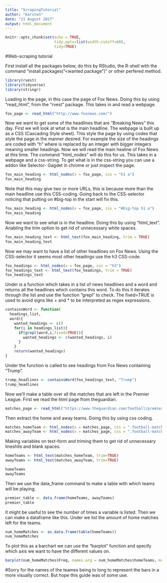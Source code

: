 ```yaml
---
title: "ScrapingTutorial"
author: "Karsten"
date: "21 August 2017"
output: html_document
---
```


```r
knitr::opts_chunk$set(echo = TRUE,
                      tidy.opts=list(width.cutoff=60),
                      tidy=TRUE)
```

#Web-scraping tutorial

First install all the packages below, do this by RStudio, the R-shell with
the command "install.packages("<wanted package")" or other perfered method.

```r
library(rvest)
library(tidyverse)
library(stringr)
```

Loading in the page, in this case the page of Fox News. Doing this by using "read_html",
from the "rvest" package. This takes in and read a webpage.

```r
fox_page <- read_html("http://www.foxnews.com/")
```

Now we want to get some of the headlines that are "Breaking News" this day. First we
will look at what is the main headline. The webpage is built up as a CSS (Cascading Style sheet).
This style the page by using codes that style the page in the manner desired.
For example the size of the headings are coded with "h<number>" where <number> is replaced by an
integer with bigger integers meaning smaller headings.
Now we will read the main healine of Fox News at this time. The command "html_nodes" will do this for us.
This takes in a webpage and a css-string. To get what is in the css-string you can use a addon like Selector-
Gagdet in chrome or just inspect the page.

```r
fox_main_heading <- html_nodes(x = fox_page, css = "h1 a")
fox_main_heading
```

Note that this may give two or more URLs, this is because more than the main headline use this CSS-coding.
Going back to the CSS-selector noticing that putting on #big-top in the start will fix this.

```r
fox_main_heading <- html_nodes(x = fox_page, css = "#big-top h1 a")
fox_main_heading
```

Now we want to see what is in the headline. Doing this by using "html_text". Anabling the trim option to get rid
of unnecessary white spaces.

```r
fox_main_heading_text <- html_text(fox_main_heading, trim = TRUE)
fox_main_heading_text
```

Now we may want to have a list of other headlines on Fox News. Using the CSS-selector it seems most other headings
use the h3 CSS-code.

```r
fox_headings <- html_nodes(x = fox_page, css = "h3")
fox_headings_text <- html_text(fox_headings, trim = TRUE)
fox_headings_text
```

Under is a function which takes in a list of news headlines and a word and returns all the headlines which contains this word. To do this it iterates through the list and use the function "grepl" to check. The fixed=TRUE is used to avoid signs like + and * to be interpreted as regex expressions.

```r
containsWord <- function(
  headings_list,
  word){
    wanted_headings <- c()
    for(i in headings_list){
      if(grepl(word,i,fixed=TRUE)){
        wanted_headings <- c(wanted_headings, i)
      }
    }
    return(wanted_headings)
}
```


Under the function is called to see headings from Fox News containing "Trump".
```r
trump_headlines <- containsWord(fox_headings_text, "Trump")
trump_headlines
```

Now we'll make a table over all the matches that are left in the Premier League. First we read the html page from theguardian.
```r
matches_page <- read_html("https://www.theguardian.com/football/premierleague/fixtures")
```

Then extract the home and away teams. Doing this by using css coding.
```r
matches_homeTeam <- html_nodes(x = matches_page, css = ".football-match__team--home")
matches_awayTeam <- html_nodes(x = matches_page, css = ".football-match__team--away")
```


Making variables on text-form and triming them to get rid of unnecessary lineshits and blank spaces.
```r
homeTeams <- html_text(matches_homeTeam, trim=TRUE)
awayTeams <- html_text(matches_awayTeam, trim=TRUE)

homeTeams
awayTeams
```

Then we use the data_frame command to make a table with which teams will be playing.
```r
premier_table <- data.frame(homeTeams, awayTeams)
premier_table
```

It might be useful to see the number of times a variable is listed. Then we can make a dataframe like this. Under we list the amount of home matches left for the teams.

```r
num_homeMatches <- as.data.frame(table(homeTeams))
num_homeMatches
```

To plot this as a barchart we can use the "barplot" function and specify which axis we want to have the different values on.

```r
barplot(num_homeMatches$Freq, names.arg = num_homeMatches$homeTeams, main = "Number of home matches left", xlab="Team", ylab="Matches")
``` 

#Sorry for the names of the teames being to long to represent the bars in a more visually correct. But hope this guide was of some use. 